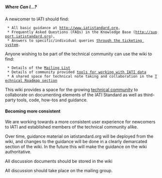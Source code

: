 =====Where Can I...?=====

A newcomer to IATI should find:
  * All basic guidance at [[http://www.iatistandard.org]], 
  * Frequently Asked Questions (FAQs) in the Knowledge Base ([[http://support.iatistandard.org]]), 
  * Answers to specific/individual queries [[http://support.iatistandard.org/anonymous_requests/new|through the ticketing system]]. 

Anyone wishing to be part of the technical community can use the wiki to find:
  * Details of the [[community:mailing_list|Mailing List]]
  * Details of community provided [[tools:Start|tools for working with IATI data]]
  * A shared space for technical note taking and collaboration in the [[roadmap:start|Technical Roadmap section]]

This wiki provides a space for the growing [[community:start|technical community]] to collaborate on documenting elements of the IATI Standard as well as third-party tools, code, how-tos and guidance. 

==== Becoming more consistent ====
We are working towards a more consistent user experience for newcomers to IATI and established members of the technical community alike.

Over time, guidance material on iatistandard.org will be deployed from the wiki, and changes to the guidance will be done in a clearly demarcated section of the wiki. In the future this will make the guidance on the wiki authoritative.

All discussion documents should be stored in the wiki

All discussion should take place on the mailing group.